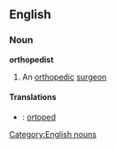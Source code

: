==English==
===Noun===
'''orthopedist'''
#An [[orthopedic]] [[surgeon]]
====Translations====
*{{sv}}: [[ortoped]]
[[Category:English nouns]]